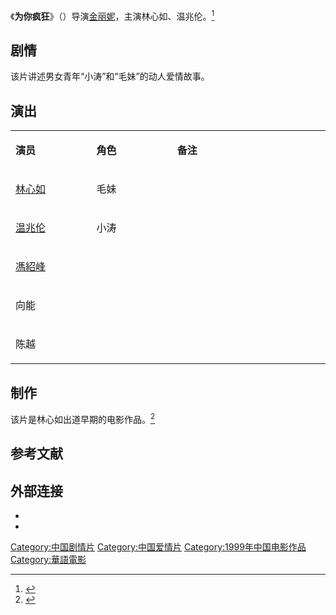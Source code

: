 {{电影信息框
| 片名     = 为你疯狂
| 电影原名 = ''{{lang|en|My Wishes}}''
| 图像     = 
| 图像说明 = 
| 导演     = [[金丽妮|金丽妮]]
| 监制     = 
| 制片     = 
| 编剧     = 方家俊
| 原著     = 
| 主演     = 林心如<br>温兆伦
| 配乐     = 
| 摄影     = 程世余
| 剪辑     = 
| 制片商   = 天山电影制片厂
| 发行商   = 
| 上映日期 = {{Film date|1999|||中国大陆}}
| 片长     = 95分钟
| 产地     = {{CHNML}}
| 语言     = 普通话
| 预算     = 
| 票房     = 
| 前集     = 
| 续集     = 
}}
《'''为你疯狂'''》（{{lang-en|''My Wishes''}}）导演[[金丽妮|金丽妮]]，主演林心如、温兆伦。<ref>{{cite web |url=http://ent.sina.com.cn/film/old/7310.html |title=林心如痴恋温兆伦 《为你疯狂》将上映 |date=2000-06-19 |work=新浪 |author1=孔昕 |author2=张丽历 |accessdate=2014-03-21 |archive-date=2016-03-04 |archive-url=https://web.archive.org/web/20160304104218/http://ent.sina.com.cn/film/old/7310.html |dead-url=no }}</ref>

==剧情==
该片讲述男女青年“小涛”和“毛妹”的动人爱情故事。

== 演出 ==
{|class="wikitable" width="20%"
|- style="background:cornflowerblue; color:white" align=center
|style="width:5%"|'''演员'''||style="width:5%"|'''角色'''||style="width:10%"|'''备注'''
|-
| [[林心如|林心如]] || 毛妹 ||   
|-
| [[温兆伦|温兆伦]] || 小涛 ||   
|- 
| [[馮紹峰|馮紹峰]] ||  ||   
|- 
| 向能 ||  ||   
|- 
| 陈越 ||  ||   
|}

==制作==
该片是林心如出道早期的电影作品。<ref>{{cite web |url=http://ent.china.com.cn/star/2012-05/11/content_25361491.htm |title=林心如 |date=2012-05-11 |work=中国网 |accessdate=2014-03-21 |archive-date=2013-05-11 |archive-url=https://web.archive.org/web/20130511140919/http://ent.china.com.cn/star/2012-05/11/content_25361491.htm |dead-url=no }}</ref>

==参考文献==
{{reflist}}

==外部连接==
*{{douban|3088388}}
*{{Mtime|49307}}

{{DEFAULTSORT:W为}}
[[Category:中国剧情片|Category:中国剧情片]]
[[Category:中国爱情片|Category:中国爱情片]]
[[Category:1999年中国电影作品|Category:1999年中国电影作品]]
[[Category:華語電影|Category:華語電影]]